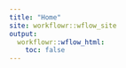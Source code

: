 ```yaml
---
title: "Home"
site: workflowr::wflow_site
output:
  workflowr::wflow_html:
    toc: false
---
```



